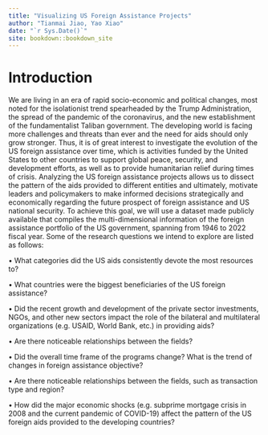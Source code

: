 ```yaml
--- 
title: "Visualizing US Foreign Assistance Projects"
author: "Tianmai Jiao, Yao Xiao"
date: "`r Sys.Date()`"
site: bookdown::bookdown_site
---
```


# Introduction

We are living in an era of rapid socio-economic and political changes, most noted for the isolationist trend spearheaded by the Trump Administration, the spread of the pandemic of the coronavirus, and the new establishment of the fundamentalist Taliban government. The developing world is facing more challenges and threats than ever and the need for aids should only grow stronger. Thus, it is of great interest to investigate the evolution of the US foreign assistance over time, which is activities funded by the United States to other countries to support global peace, security, and development efforts, as well as to provide humanitarian relief during times of crisis. Analyzing the US foreign assistance projects allows us to dissect the pattern of the aids provided to different entities and ultimately, motivate leaders and policymakers to make informed decisions strategically and economically regarding the future prospect of foreign assistance and US national security. To achieve this goal, we will use a dataset made publicly available that compiles the multi-dimensional information of the foreign assistance portfolio of the US government, spanning from 1946 to 2022 fiscal year. Some of the research questions we intend to explore are listed as follows:

• What categories did the US aids consistently devote the most resources to?

• What countries were the biggest beneficiaries of the US foreign assistance?

• Did the recent growth and development of the private sector investments, NGOs, and other new sectors impact the role of the bilateral and multilateral organizations (e.g. USAID, World Bank, etc.) in providing aids?

• Are there noticeable relationships between the fields?

• Did the overall time frame of the programs change? What is the trend of changes in foreign assistance objective?

• Are there noticeable relationships between the fields, such as transaction type and region?

• How did the major economic shocks (e.g. subprime mortgage crisis in 2008 and the current pandemic of COVID-19) affect the pattern of the US foreign aids provided to the developing countries?
